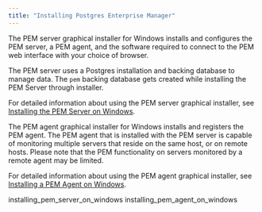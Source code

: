 ```yaml
---
title: "Installing Postgres Enterprise Manager"
---
```


<div id="installing_pem" class="registered_link"></div>

The PEM server graphical installer for Windows installs and configures the PEM server, a PEM agent, and the software required to connect to the PEM web interface with your choice of browser.

The PEM server uses a Postgres installation and backing database to manage data. The `pem` backing database gets created while installing the PEM Server through installer.

For detailed information about using the PEM server graphical installer, see [Installing the PEM Server on Windows](01_installing_pem_server_on_windows/#installing_pem_server_on_windows).

The PEM agent graphical installer for Windows installs and registers the PEM agent. The PEM agent that is installed with the PEM server is capable of monitoring multiple servers that reside on the same host, or on remote hosts. Please note that the PEM functionality on servers monitored by a remote agent may be limited.

For detailed information about using the PEM agent graphical installer, see [Installing a PEM Agent on Windows](02_installing_pem_agent_on_windows/#installing_pem_agent_on_windows).

<div class="toctree" data-maxdepth="5">

installing_pem_server_on_windows installing_pem_agent_on_windows

</div>

